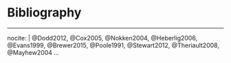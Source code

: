 
\backmatter

# Bibliography

\noindent

<!--  http://rmarkdown.rstudio.com/authoring_bibliographies_and_citations.html  -->

<!--  To create a hanging indent and spacing between entries.  These three lines may need to be removed. -->

\setlength{\parindent}{-0.20in}
\setlength{\leftskip}{0.20in}
\setlength{\parskip}{8pt}

---
nocite: | 
  @Dodd2012, @Cox2005, @Nokken2004, @Heberlig2006, @Evans1999, @Brewer2015, @Poole1991, @Stewart2012, @Theriault2008, @Mayhew2004
...
